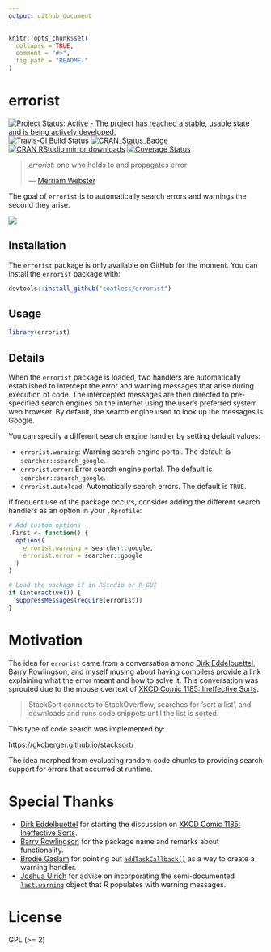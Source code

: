 ```yaml
---
output: github_document
---
```


<!-- README.md is generated from README.Rmd. Please edit that file -->

```r
knitr::opts_chunk$set(
  collapse = TRUE,
  comment = "#>",
  fig.path = "README-"
)
```

# errorist

[![Project Status: Active - The project has reached a stable, usable state and is being actively developed.](http://www.repostatus.org/badges/latest/active.svg)](http://www.repostatus.org/#active)
[![Travis-CI Build Status](https://travis-ci.org/coatless/errorist.svg?branch=master)](https://travis-ci.org/coatless/errorist)
[![CRAN\_Status\_Badge](http://www.r-pkg.org/badges/version/errorist)](https://cran.r-project.org/package=errorist)
[![CRAN RStudio mirror downloads](http://cranlogs.r-pkg.org/badges/errorist)](http://www.r-pkg.org/pkg/errorist)
[![Coverage Status](https://img.shields.io/codecov/c/github/coatless/errorist/master.svg)](https://codecov.io/github/coatless/errorist?branch=master)


>
> _errorist_: one who holds to and propagates error
>
> --- [Merriam Webster](https://www.merriam-webster.com/dictionary/errorist)

The goal of `errorist` is to automatically search errors and warnings the
second they arise. 

![](https://media.giphy.com/media/l1IBjB9qJ2jOnntOU/giphy.gif)

## Installation

The `errorist` package is only available on GitHub for the moment. You can 
install the `errorist` package with:

```r
devtools::install_github("coatless/errorist")
```

## Usage

```r
library(errorist)
```

## Details

When the `errorist` package is loaded, two handlers are automatically
established to intercept the error and warning messages that arise during
execution of code. The intercepted messages are then directed to pre-specified
search engines on the internet using the user's preferred system web browser. 
By default, the search engine used to look up the messages is Google. 

You can specify a different search engine handler by setting default values:

- `errorist.warning`: Warning search engine portal. The default is `searcher::search_google`.
- `errorist.error`: Error search engine portal. The default is `searcher::search_google`.
- `errorist.autoload`: Automatically search errors. The default is `TRUE`.

If frequent use of the package occurs, consider adding the different search
handlers as an option in your `.Rprofile`:

```r
# Add custom options
.First <- function() {
  options(
    errorist.warning = searcher::google,
    errorist.error = searcher::google
  )
}

# Load the package if in RStudio or R GUI
if (interactive()) {
  suppressMessages(require(errorist))
}
```

# Motivation

The idea for `errorist` came from a conversation among 
[Dirk Eddelbuettel](http://dirk.eddelbuettel.com), 
[Barry Rowlingson](http://barry.rowlingson.com), and myself musing about
having compilers provide a link explaining what the error meant and how to
solve it. This conversation was sprouted due to the mouse overtext of
[XKCD Comic 1185: Ineffective Sorts](https://xkcd.com/1185/).

> StackSort connects to StackOverflow, searches for 'sort a list', and downloads
> and runs code snippets until the list is sorted.

This type of code search was implemented by:

<https://gkoberger.github.io/stacksort/>

The idea morphed from evaluating random code chunks to providing search support
for errors that occurred at runtime. 

# Special Thanks

- [Dirk Eddelbuettel](http://dirk.eddelbuettel.com) for starting the discussion
  on [XKCD Comic 1185: Ineffective Sorts](https://xkcd.com/1185/).
- [Barry Rowlingson](http://barry.rowlingson.com) for the package name and
  remarks about functionality.
- [Brodie Gaslam](http://www.brodieg.com/) for pointing out 
  [`addTaskCallback()`](https://stat.ethz.ch/R-manual/R-devel/library/base/html/taskCallback.html)
  as a way to create a warning handler.
- [Joshua Ulrich](http://www.joshuaulrich.com/) for advise on incorporating
  the semi-documented [`last.warning`](https://stat.ethz.ch/R-manual/R-devel/library/base/html/warning.html)
  object that _R_ populates with warning messages.
  
# License

GPL (>= 2)
